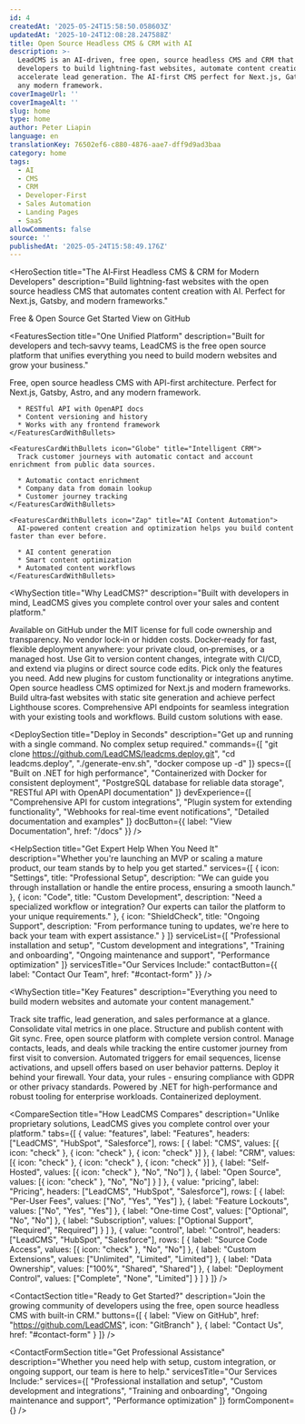 ```yaml
---
id: 4
createdAt: '2025-05-24T15:58:50.058603Z'
updatedAt: '2025-10-24T12:08:28.247588Z'
title: Open Source Headless CMS & CRM with AI
description: >-
  LeadCMS is an AI-driven, free open, source headless CMS and CRM that empowers
  developers to build lightning-fast websites, automate content creation, and
  accelerate lead generation. The AI-first CMS perfect for Next.js, Gatsby, and
  any modern framework.
coverImageUrl: ''
coverImageAlt: ''
slug: home
type: home
author: Peter Liapin
language: en
translationKey: 76502ef6-c880-4876-aae7-dff9d9ad3baa
category: home
tags:
  - AI
  - CMS
  - CRM
  - Developer-First
  - Sales Automation
  - Landing Pages
  - SaaS
allowComments: false
source: ''
publishedAt: '2025-05-24T15:58:49.176Z'
---
```


<HeroSection
  title="The AI‑First Headless CMS & CRM for Modern Developers"
  description="Build lightning-fast websites with the open source headless CMS that automates content creation with AI. Perfect for Next.js, Gatsby, and modern frameworks."
>
  <HeroBadge>Free & Open Source</HeroBadge>
  <HeroButtons>
    <HeroButton href="#contact">Get Started</HeroButton>
    <HeroButton href="https://github.com/LeadCMS" variant="outline" icon="GitBranch" external>
      View on GitHub
    </HeroButton>
  </HeroButtons>
  <HeroPreview image="/media/home/leadcms-preview.png" label="LeadCMS.AI Admin" />
</HeroSection>

<FeaturesSection
  title="One Unified Platform"
  description="Built for developers and tech‑savvy teams, LeadCMS is the free open source platform that unifies everything you need to build modern websites and grow your business."
>
  <FeaturesSectionCards>
    <FeaturesCardWithBullets icon="Database" title="Headless CMS">
      Free, open source headless CMS with API-first architecture. Perfect for Next.js, Gatsby, Astro, and any modern framework.

      * RESTful API with OpenAPI docs
      * Content versioning and history
      * Works with any frontend framework
    </FeaturesCardWithBullets>

    <FeaturesCardWithBullets icon="Globe" title="Intelligent CRM">
      Track customer journeys with automatic contact and account enrichment from public data sources.

      * Automatic contact enrichment
      * Company data from domain lookup
      * Customer journey tracking
    </FeaturesCardWithBullets>

    <FeaturesCardWithBullets icon="Zap" title="AI Content Automation">
      AI-powered content creation and optimization helps you build content faster than ever before.

      * AI content generation
      * Smart content optimization
      * Automated content workflows
    </FeaturesCardWithBullets>
  </FeaturesSectionCards>
</FeaturesSection>

<WhySection
  title="Why LeadCMS?"
  description="Built with developers in mind, LeadCMS gives you complete control over your sales and content platform."
>
  <WhyReasonCard icon="Code" title="100% Open Source">
    Available on GitHub under the MIT license for full code ownership and transparency. No vendor lock‑in or hidden costs.
  </WhyReasonCard>

  <WhyReasonCard icon="Server" title="Self‑Hosted or Cloud">
    Docker‑ready for fast, flexible deployment anywhere: your private cloud, on‑premises, or a managed host.
  </WhyReasonCard>

  <WhyReasonCard icon="GitBranch" title="Developer‑First Workflow">
    Use Git to version content changes, integrate with CI/CD, and extend via plugins or direct source code edits.
  </WhyReasonCard>

  <WhyReasonCard icon="Package" title="Modular Architecture">
    Pick only the features you need. Add new plugins for custom functionality or integrations anytime.
  </WhyReasonCard>

  <WhyReasonCard icon="Zap" title="Lightning‑Fast Websites">
    Open source headless CMS optimized for Next.js and modern frameworks. Build ultra‑fast websites with static site generation and achieve perfect Lighthouse scores.
  </WhyReasonCard>

  <WhyReasonCard icon="Globe" title="API-First Design">
    Comprehensive API endpoints for seamless integration with your existing tools and workflows. Build custom solutions with ease.
  </WhyReasonCard>
</WhySection>

<DeploySection
  title="Deploy in Seconds"
  description="Get up and running with a single command. No complex setup required."
  commands={[
"git clone https://github.com/LeadCMS/leadcms.deploy.git",
"cd leadcms.deploy",
"./generate-env.sh",
"docker compose up -d"
]}
  specs={[
"Built on .NET for high performance",
"Containerized with Docker for consistent deployment",
"PostgreSQL database for reliable data storage",
"RESTful API with OpenAPI documentation"
]}
  devExperience={[
"Comprehensive API for custom integrations",
"Plugin system for extending functionality",
"Webhooks for real-time event notifications",
"Detailed documentation and examples"
]}
  docButton={{ label: "View Documentation", href: "/docs" }}
/>

<HelpSection
  title="Get Expert Help When You Need It"
  description="Whether you're launching an MVP or scaling a mature product, our team stands by to help you get started."
  services={[
{
icon: "Settings",
title: "Professional Setup",
description: "We can guide you through installation or handle the entire process, ensuring a smooth launch."
},
{
icon: "Code",
title: "Custom Development",
description: "Need a specialized workflow or integration? Our experts can tailor the platform to your unique requirements."
},
{
icon: "ShieldCheck",
title: "Ongoing Support",
description: "From performance tuning to updates, we're here to back your team with expert assistance."
}
]}
  serviceList={[
"Professional installation and setup",
"Custom development and integrations",
"Training and onboarding",
"Ongoing maintenance and support",
"Performance optimization"
]}
  servicesTitle="Our Services Include:"
  contactButton={{ label: "Contact Our Team", href: "#contact-form" }}
/>

<WhySection
  title="Key Features"
  description="Everything you need to build modern websites and automate your content management."
>
  <WhyReasonCard icon="Zap" title="Unified Dashboard">
    Track site traffic, lead generation, and sales performance at a glance. Consolidate vital metrics in one place.
  </WhyReasonCard>

  <WhyReasonCard icon="Database" title="Open Source Headless CMS">
    Structure and publish content with Git sync. Free, open source platform with complete version control.
  </WhyReasonCard>

  <WhyReasonCard icon="Globe" title="Integrated CRM System">
    Manage contacts, leads, and deals while tracking the entire customer journey from first visit to conversion.
  </WhyReasonCard>

  <WhyReasonCard icon="Settings" title="Sales Automation">
    Automated triggers for email sequences, license activations, and upsell offers based on user behavior patterns.
  </WhyReasonCard>

  <WhyReasonCard icon="ShieldCheck" title="Secure & Compliant">
    Deploy it behind your firewall. Your data, your rules - ensuring compliance with GDPR or other privacy standards.
  </WhyReasonCard>

  <WhyReasonCard icon="Server" title="Fast. Flexible. Scalable.">
    Powered by .NET for high-performance and robust tooling for enterprise workloads. Containerized deployment.
  </WhyReasonCard>
</WhySection>

<CompareSection
  title="How LeadCMS Compares"
  description="Unlike proprietary solutions, LeadCMS gives you complete control over your platform."
  tabs={[
{
value: "features",
label: "Features",
headers: ["LeadCMS", "HubSpot", "Salesforce"],
rows: [
{ label: "CMS", values: [{ icon: "check" }, { icon: "check" }, { icon: "check" }] },
{ label: "CRM", values: [{ icon: "check" }, { icon: "check" }, { icon: "check" }] },
{ label: "Self-Hosted", values: [{ icon: "check" }, "No", "No"] },
{ label: "Open Source", values: [{ icon: "check" }, "No", "No"] }
]
},
{
value: "pricing",
label: "Pricing",
headers: ["LeadCMS", "HubSpot", "Salesforce"],
rows: [
{ label: "Per-User Fees", values: ["No", "Yes", "Yes"] },
{ label: "Feature Lockouts", values: ["No", "Yes", "Yes"] },
{ label: "One-time Cost", values: ["Optional", "No", "No"] },
{ label: "Subscription", values: ["Optional Support", "Required", "Required"] }
]
},
{
value: "control",
label: "Control",
headers: ["LeadCMS", "HubSpot", "Salesforce"],
rows: [
{ label: "Source Code Access", values: [{ icon: "check" }, "No", "No"] },
{ label: "Custom Extensions", values: ["Unlimited", "Limited", "Limited"] },
{ label: "Data Ownership", values: ["100%", "Shared", "Shared"] },
{ label: "Deployment Control", values: ["Complete", "None", "Limited"] }
]
}
]}
/>

<ContactSection
  title="Ready to Get Started?"
  description="Join the growing community of developers using the free, open source headless CMS with built-in CRM."
  buttons={[
{ label: "View on GitHub", href: "https://github.com/LeadCMS", icon: "GitBranch" },
{ label: "Contact Us", href: "#contact-form" }
]}
/>

<ContactFormSection
  title="Get Professional Assistance"
  description="Whether you need help with setup, custom integration, or ongoing support, our team is here to help."
  servicesTitle="Our Services Include:"
  services={[
"Professional installation and setup",
"Custom development and integrations",
"Training and onboarding",
"Ongoing maintenance and support",
"Performance optimization"
]}
  formComponent={<ContactUs />}
/>
